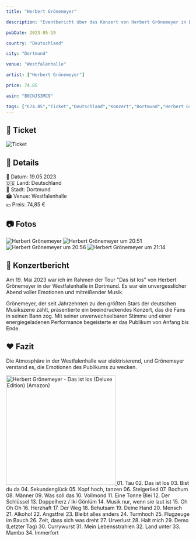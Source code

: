 ```yaml
---
title: "Herbert Grönemeyer"

description: "Eventbericht über das Konzert von Herbert Grönemeyer in Dortmund in der Westfalenhalle."

pubDate: 2023-05-19

country: "Deutschland"

city: "Dortmund"

venue: "Westfalenhalle"

artist: ["Herbert Grönemeyer"]

price: 74.85

asin: "B0CNJS3MC9"

tags: ["€74.85","Ticket","Deutschland","Konzert","Dortmund","Herbert Grönemeyer","2023"]
---
```




## 🎫 Ticket

![Ticket](../../../gallery/2023/05/19/2023-05-19_20-00-00.jpg)

## 📌 Details
📅 Datum: 19.05.2023  
🇩🇪 Land: Deutschland  
📍 Stadt: Dortmund  
🏟️ Venue: Westfalenhalle    
💶 Preis: 74,85 €  

## 📷 Fotos

<CardGrid>
  <Card title="20:47" icon="image">
    <Image src={img2047} alt="Herbert Grönemeyer" widths={[300, 600, 900]} sizes="(max-width: 600px) 100vw, 600px" />
  </Card>
  <Card title="20:51" icon="image">
    <Image src={img2051} alt="Herbert Grönemeyer um 20:51" widths={[300, 600, 900]} sizes="(max-width: 600px) 100vw, 600px" />
  </Card>
  <Card title="20:56" icon="image">
    <Image src={img2056} alt="Herbert Grönemeyer um 20:56" widths={[300, 600, 900]} sizes="(max-width: 600px) 100vw, 600px" />
  </Card>
  <Card title="21:14" icon="image">
    <Image src={img2114} alt="Herbert Grönemeyer um 21:14" widths={[300, 600, 900]} sizes="(max-width: 600px) 100vw, 600px" />
  </Card>
</CardGrid>

## 🎤 Konzertbericht

Am 19. Mai 2023 war ich im Rahmen der Tour "Das ist los" von Herbert Grönemeyer in der Westfalenhalle in Dortmund. 
Es war ein unvergesslicher Abend voller Emotionen und mitreißender Musik.

Grönemeyer, der seit Jahrzehnten zu den größten Stars der deutschen Musikszene zählt, präsentierte ein beeindruckendes Konzert, 
das die Fans in seinen Bann zog. Mit seiner unverwechselbaren Stimme und einer energiegeladenen Performance begeisterte er das Publikum von Anfang bis Ende.

## ❤️ Fazit

Die Atmosphäre in der Westfalenhalle war elektrisierend, und Grönemeyer verstand es, die Emotionen des Publikums zu wecken.

<Card title="Album" icon="seti:audio">
  <a href="https://www.amazon.de/dp/B0CNJS3MC9?tag=mysteryland-21" target="_blank" rel="noopener noreferrer">
    <img src="https://m.media-amazon.com/images/I/71PVhItwtBL._SL1500_.jpg" alt="Herbert Grönemeyer - Das ist los (Deluxe Edition) (Amazon)" width="300" />
  </a>
</Card>

<Card title="Setlist" icon="list-format">
01. Tau
02. Das ist los
03. Bist du da
04. Sekundenglück
05. Kopf hoch, tanzen
06. Steigerlied
07. Bochum
08. Männer
09. Was soll das
10. Vollmond
11. Eine Tonne Blei
12. Der Schlüssel
13. Doppelherz /  Iki Gönlüm
14. Musik nur, wenn sie laut ist
15. Oh Oh Oh
16. Herzhaft
17. Der Weg
18. Behutsam
19. Deine Hand
20. Mensch
21. Alkohol
22. Angstfrei
23. Bleibt alles anders
24. Turmhoch
25. Flugzeuge im Bauch
26. Zeit, dass sich was dreht
27. Urverlust
28. Halt mich
29. Demo (Letzter Tag)
30. Currywurst
31. Mein Lebensstrahlen
32. Land unter
33. Mambo
34. Immerfort
</Card>

<LinkCard
    title="Mehr Informationen"
    href="https://fanieng.com/2023/05/19/herbert-groenemeyer-dortmund-westfalenhalle/"
/>
